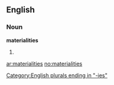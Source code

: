 ==English==

===Noun===
'''materialities'''

# {{plural of|[[materiality]]}}

[[Category:English plurals ending in "-ies"]]

[[ar:materialities]]
[[no:materialities]]